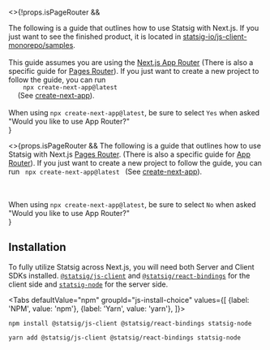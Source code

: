 
<br />



<>{!props.isPageRouter && <span>
  <div>The following is a guide that outlines how to use Statsig with Next.js. 
  If you just want to see the finished product, it is located in <a href="https://github.com/statsig-io/js-client-monorepo/tree/main/samples/next-js/src/app/statsig-demo">statsig-io/js-client-monorepo/samples</a>.</div>
  <br />
  This guide assumes you are using the <a href="https://nextjs.org/docs/app">Next.js App Router</a> (There is also a specific guide for <a href="/client/javascript-sdk/next-js-pages-router">Pages Router</a>). 
  If you just want to create a new project to follow the guide, you can run <code>
    npx create-next-app@latest
  </code> (See <a href="https://nextjs.org/docs/app/api-reference/create-next-app">create-next-app</a>).

  <br />
  <br />
  <div>When using <code>npx create-next-app@latest</code>, be sure to select <code>Yes</code> when asked "Would you like to use App Router?"</div>
</span>
}</>

<>{props.isPageRouter && <span>
  The following is a guide that outlines how to use Statsig with Next.js <a href="https://nextjs.org/docs/pages">Pages Router</a>. (There is also a specific guide for <a href="/client/javascript-sdk/next-js">App Router</a>). 
  If you just want to create a new project to follow the guide, you can run <code>
    npx create-next-app@latest
  </code> (See <a href="https://nextjs.org/docs/pages/api-reference/create-next-app">create-next-app</a>).

  <br />
  <br />
  <div>When using <code>npx create-next-app@latest</code>, be sure to select <code>No</code> when asked "Would you like to use App Router?"</div>
</span>
}</>

## Installation

To fully utilize Statsig across Next.js, you will need both Server and Client SDKs installed. 
[`@statsig/js-client`](/client/javascript-sdk) and [`@statsig/react-bindings`](/client/javascript-sdk/react) for the client side and [`statsig-node`](/server/nodejsServerSDK) for the server side.


<Tabs
  defaultValue="npm"
  groupId="js-install-choice"
  values={[
    {label: 'NPM', value: 'npm'},
    {label: 'Yarn', value: 'yarn'},
  ]}>

  <TabItem value="npm">

```shell
npm install @statsig/js-client @statsig/react-bindings statsig-node
```

  </TabItem>
  <TabItem value="yarn">

```shell
yarn add @statsig/js-client @statsig/react-bindings statsig-node
```

  </TabItem>
</Tabs>

